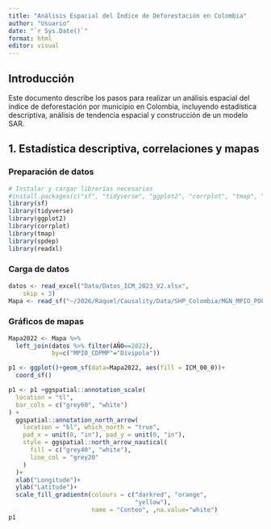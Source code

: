 ```yaml
---
title: "Análisis Espacial del Índice de Deforestación en Colombia"
author: "Usuario"
date: "`r Sys.Date()`"
format: html
editor: visual
---
```


## Introducción

Este documento describe los pasos para realizar un análisis espacial del índice de deforestación por municipio en Colombia, incluyendo estadística descriptiva, análisis de tendencia espacial y construcción de un modelo SAR.

## 1. Estadística descriptiva, correlaciones y mapas

### Preparación de datos

```r
# Instalar y cargar librerías necesarias
#install.packages(c("sf", "tidyverse", "ggplot2", "corrplot", "tmap", "spdep"))
library(sf)
library(tidyverse)
library(ggplot2)
library(corrplot)
library(tmap)
library(spdep)
library(readxl)
```

### Carga de datos

```r
datos <- read_excel("Data/Datos_ICM_2023_V2.xlsx", 
    skip = 3)
Mapa <- read_sf("~/2026/Raquel/Causality/Data/SHP_Colombia/MGN_MPIO_POLITICO.shp")
```

### Gráficos de mapas

```r
Mapa2022 <- Mapa %>% 
  left_join(datos %>% filter(AÑO==2022),
            by=c("MPIO_CDPMP"="Divipola"))

p1 <- ggplot()+geom_sf(data=Mapa2022, aes(fill = ICM_00_0))+
  coord_sf()

p1 <- p1 +ggspatial::annotation_scale(
  location = "tl",
  bar_cols = c("grey60", "white")
) +
  ggspatial::annotation_north_arrow(
    location = "bl", which_north = "true",
    pad_x = unit(0, "in"), pad_y = unit(0, "in"),
    style = ggspatial::north_arrow_nautical(
      fill = c("grey40", "white"),
      line_col = "grey20"
    )
  )+
  xlab("Longitude")+
  ylab("Latitude")+
  scale_fill_gradientn(colours = c("darkred", "orange",
                                   "yellow"),
                       name = "Conteo", ,na.value="white")
p1
```
